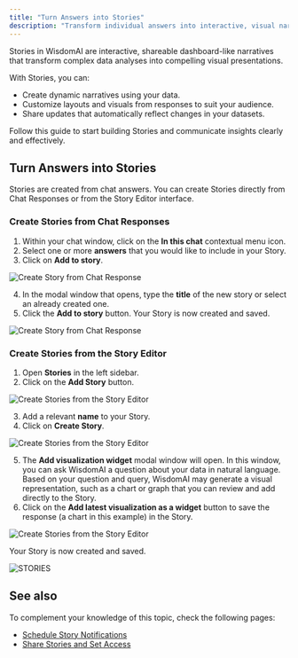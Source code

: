 ```yaml
---
title: "Turn Answers into Stories"
description: "Transform individual answers into interactive, visual narratives that provide context and clarity. Use this feature to group related insights, add commentary, and guide your audience through your analysis."
---
```


Stories in WisdomAI are interactive, shareable dashboard-like narratives that transform complex data analyses into compelling visual presentations. 

With Stories, you can:

- Create dynamic narratives using your data.
- Customize layouts and visuals from responses to suit your audience.
- Share updates that automatically reflect changes in your datasets.

Follow this guide to start building Stories and communicate insights clearly and effectively.

## Turn Answers into Stories

Stories are created from chat answers. You can create Stories directly from Chat Responses or from the Story Editor interface.

### Create Stories from Chat Responses

1. Within your chat window, click on the **In this chat** contextual menu icon.
2. Select one or more **answers** that you would like to include in your Story.
3. Click on **Add to story**.

![Create Story from Chat Response](/images/Add-to-story.png)

4. In the modal window that opens, type the **title** of the new story or select an already created one.
5. Click the **Add to story** button. Your Story is now created and saved.

![Create Story from Chat Response](/images/Add-to-story4-5.png)

### Create Stories from the Story Editor

1. Open **Stories** in the left sidebar.
2. Click on the **Add Story** button.

![Create Stories from the Story Editor](/images/fromstory1.png)

3. Add a relevant **name** to your Story.
4. Click on **Create Story**.

![Create Stories from the Story Editor](/images/fromstory3-4v2.png)

5. The **Add visualization widget** modal window will open.  In this window, you can ask WisdomAI a question about your data in natural language. Based on your question and query, WisdomAI may generate a visual representation, such as a chart or graph that you can review and add directly to the Story.
6. Click on the **Add latest visualization as a widget** button to save the response (a chart in this example) in the Story.

![Create Stories from the Story Editor](/images/fromstory5and6v2.png)

Your Story is now created and saved.

![STORIES](/images/STORIES-visual.png)

## See also

To complement your knowledge of this topic, check the following pages:

- [Schedule Story Notifications](/using-wisdom-ai-everyday/schedule-story-notifications)
- [Share Stories and Set Access](/using-wisdom-ai-everyday/share-stories-and-set-access)